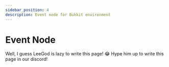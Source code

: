 ```yaml
---
sidebar_position: 4
description: Event node for Bukkit environment
---
```


# Event Node

Well, I guess LeeGod is lazy to write this page! 😂
Hype him up to write this page in our discord!